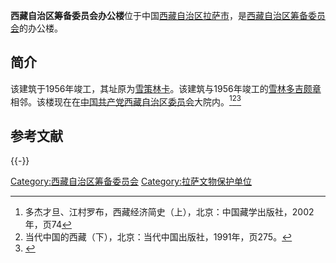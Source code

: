 {{文物保护单位
| 级别 = 省级
| 省区市 = 西藏自治区
| 图片 = 
| 名称 = 西藏自治区筹备委员会办公楼
| 编号 = 5-91
| 分类 = 近现代重要史迹及代表性建筑
| 时代 = 公元1956年
| 所在 = [[拉萨市|拉萨市]][[西藏自治区人民政府|西藏自治区政府]]院内
| 登录 = 2009年11月19日
}}

'''西藏自治区筹备委员会办公楼'''位于中国[[西藏自治区|西藏自治区]][[拉萨市|拉萨市]]，是[[西藏自治区筹备委员会|西藏自治区筹备委员会]]的办公楼。

==简介==
该建筑于1956年竣工，其址原为[[雪策林卡|雪策林卡]]。该建筑与1956年竣工的[[雪林多吉颇章|雪林多吉颇章]]相邻。该楼现在在[[中国共产党西藏自治区委员会|中国共产党西藏自治区委员会]]大院内。<ref>多杰才旦、江村罗布，西藏经济简史（上），北京：中国藏学出版社，2002年，页74</ref><ref>当代中国的西藏（下），北京：当代中国出版社，1991年，页275。</ref><ref>{{Cite web |url=http://hb.xinhuanet.com/zhibo/2009-11/18/content_18267580.htm |title=通訊：西藏民族區域自治的時代開始了，新华社，1959-04-23 |access-date=2011-12-02 |archive-date=2016-03-04 |archive-url=https://web.archive.org/web/20160304104247/http://hb.xinhuanet.com/zhibo/2009-11/18/content_18267580.htm |dead-url=no }}</ref>

==参考文献==
{{Reflist}}

{{-}}
{{拉萨地标}}

[[Category:西藏自治区筹备委员会|Category:西藏自治区筹备委员会]]
[[Category:拉萨文物保护单位|Category:拉萨文物保护单位]]